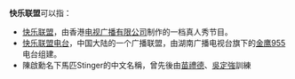 '''快乐联盟'''可以指：
* [[快乐联盟|快乐联盟]]，由香港[[电视广播有限公司|电视广播有限公司]]制作的一档真人秀节目。
* [[快乐联盟电台|快乐联盟电台]]，中国大陆的一个广播联盟，由湖南广播电视台旗下的[[金鹰955|金鹰955]]电台组建。
* 陳啟勳名下馬匹Stinger的中文名稱，曾先後由[[苗禮德|苗禮德]]、[[吳定強|吳定強]]訓練
{{disambig|Cat=四字消歧义}}